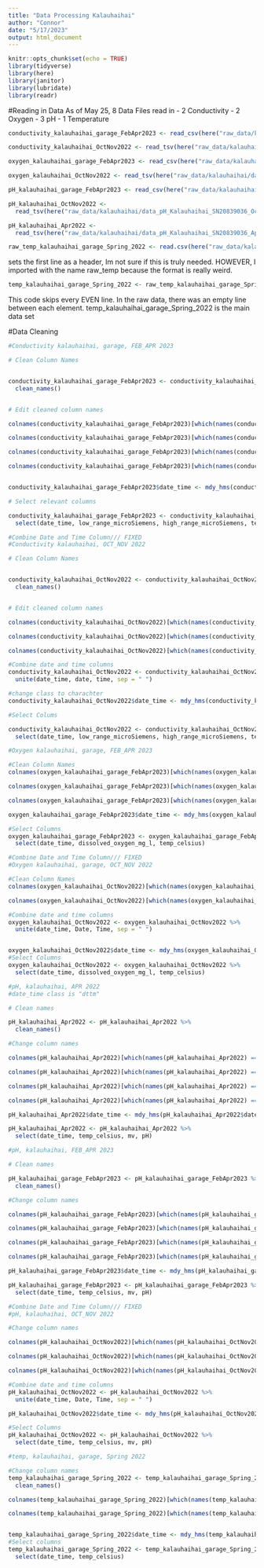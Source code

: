 ```yaml
---
title: "Data Processing Kalauhaihai"
author: "Connor"
date: "5/17/2023"
output: html_document
---
```


```r
knitr::opts_chunk$set(echo = TRUE)
library(tidyverse)
library(here)
library(janitor)
library(lubridate)
library(readr)
```


#Reading in Data
As of May 25, 8 Data Files read in
  - 2 Conductivity
  - 2 Oxygen
  - 3 pH
  - 1 Temperature
  
```r
conductivity_kalauhaihai_garage_FebApr2023 <- read_csv(here("raw_data/kalauhaihai/data_conductivity_FebApr2023_KalauhaihaiGarage_21415543.csv"))
```

```r
conductivity_kalauhaihai_OctNov2022 <- read_tsv(here("raw_data/kalauhaihai/data_conductivity_Kalauhaihai_Oct-Nov2022.txt"))
```

```r
oxygen_kalauhaihai_garage_FebApr2023 <- read_csv(here("raw_data/kalauhaihai/Data_oxygen_FebApr2023_KalauhaihaiGarage_21446085.csv"))
```

```r
oxygen_kalauhaihai_OctNov2022 <- read_tsv(here("raw_data/kalauhaihai/data_oxygen_Kalauhaihai_Oct-Nov2022.txt"))
```

```r
pH_kalauhaihai_garage_FebApr2023 <- read_csv(here("raw_data/kalauhaihai/data_pH_FebApr2023_KalauhaihaiGarage_20839036.csv"))
```

```r
pH_kalauhaihai_OctNov2022 <-
  read_tsv(here("raw_data/kalauhaihai/data_pH_Kalauhaihai_SN20839036_Oct-Nov2022.txt"))
```

```r
pH_kalauhaihai_Apr2022 <-
  read_tsv(here("raw_data/kalauhaihai/data_pH_Kalauhaihai_SN20839036_Apr2022.txt"), skip = 1)
```


```r
raw_temp_kalauhaihai_garage_Spring_2022 <- read.csv(here("raw_data/kalauhaihai/data_temp_Kalauhaihai_Garage_Spring_2022.csv"), header = TRUE)
```
sets the first line as a header, Im not sure if this is truly needed. HOWEVER, I imported with the name raw_temp because the format is really weird. 

```r
temp_kalauhaihai_garage_Spring_2022 <- raw_temp_kalauhaihai_garage_Spring_2022[seq(2, nrow(raw_temp_kalauhaihai_garage_Spring_2022), by = 2), ]
```
This code skips every EVEN line. In the raw data, there was an empty line between each 
element. temp_kalauhaihai_garage_Spring_2022 is the main data set


#Data Cleaning 

```r
#Conductivity kalauhaihai, garage, FEB_APR 2023

# Clean Column Names


conductivity_kalauhaihai_garage_FebApr2023 <- conductivity_kalauhaihai_garage_FebApr2023 %>% 
  clean_names()


# Edit cleaned column names

colnames(conductivity_kalauhaihai_garage_FebApr2023)[which(names(conductivity_kalauhaihai_garage_FebApr2023) == "low_range_m_s_cm_lgr_s_n_21415543_sen_s_n_21415543")] <- "low_range_microSiemens"

colnames(conductivity_kalauhaihai_garage_FebApr2023)[which(names(conductivity_kalauhaihai_garage_FebApr2023) == "high_range_m_s_cm_lgr_s_n_21415543_sen_s_n_21415543")] <- "high_range_microSiemens"

colnames(conductivity_kalauhaihai_garage_FebApr2023)[which(names(conductivity_kalauhaihai_garage_FebApr2023) == "temp_c_lgr_s_n_21415543_sen_s_n_21415543")] <- "temp_celsius"

colnames(conductivity_kalauhaihai_garage_FebApr2023)[which(names(conductivity_kalauhaihai_garage_FebApr2023) == "date_time_gmt_10_00")] <- "date_time"


conductivity_kalauhaihai_garage_FebApr2023$date_time <- mdy_hms(conductivity_kalauhaihai_garage_FebApr2023$date_time)

# Select relevant columns 

conductivity_kalauhaihai_garage_FebApr2023 <- conductivity_kalauhaihai_garage_FebApr2023 %>% 
  select(date_time, low_range_microSiemens, high_range_microSiemens, temp_celsius)
```

```r
#Combine Date and Time Column/// FIXED
#Conductivity kalauhaihai, OCT_NOV 2022

# Clean Column Names


conductivity_kalauhaihai_OctNov2022 <- conductivity_kalauhaihai_OctNov2022 %>% 
  clean_names()


# Edit cleaned column names

colnames(conductivity_kalauhaihai_OctNov2022)[which(names(conductivity_kalauhaihai_OctNov2022) == "low_range_m_s_cm_c_1_3")] <- "low_range_microSiemens"

colnames(conductivity_kalauhaihai_OctNov2022)[which(names(conductivity_kalauhaihai_OctNov2022) == "high_range_m_s_cm_c_1_3")] <- "high_range_microSiemens"

colnames(conductivity_kalauhaihai_OctNov2022)[which(names(conductivity_kalauhaihai_OctNov2022) == "temp_c_c_3")] <- "temp_celsius"

#Combine date and time columns
conductivity_kalauhaihai_OctNov2022 <- conductivity_kalauhaihai_OctNov2022 %>%
  unite(date_time, date, time, sep = " ")

#change class to charachter
conductivity_kalauhaihai_OctNov2022$date_time <- mdy_hms(conductivity_kalauhaihai_OctNov2022$date_time)

#Select Colums

conductivity_kalauhaihai_OctNov2022 <- conductivity_kalauhaihai_OctNov2022 %>% 
  select(date_time, low_range_microSiemens, high_range_microSiemens, temp_celsius)

```

```r
#Oxygen kalauhaihai, garage, FEB_APR 2023

#Clean Column Names
colnames(oxygen_kalauhaihai_garage_FebApr2023)[which(names(oxygen_kalauhaihai_garage_FebApr2023) == "DO conc, mg/L (LGR S/N: 21446085, SEN S/N: 21446085)")] <- "dissolved_oxygen_mg_l"

colnames(oxygen_kalauhaihai_garage_FebApr2023)[which(names(oxygen_kalauhaihai_garage_FebApr2023) == "Temp, °C (LGR S/N: 21446085, SEN S/N: 21446085)")] <- "temp_celsius"

colnames(oxygen_kalauhaihai_garage_FebApr2023)[which(names(oxygen_kalauhaihai_garage_FebApr2023) == "Date Time, GMT-10:00")] <- "date_time"

oxygen_kalauhaihai_garage_FebApr2023$date_time <- mdy_hms(oxygen_kalauhaihai_garage_FebApr2023$date_time)

#Select Columns
oxygen_kalauhaihai_garage_FebApr2023 <- oxygen_kalauhaihai_garage_FebApr2023 %>%
  select(date_time, dissolved_oxygen_mg_l, temp_celsius)
```

```r
#Combine Date and Time Column/// FIXED
#Oxygen kalauhaihai, garage, OCT_NOV 2022

#Clean Column Names
colnames(oxygen_kalauhaihai_OctNov2022)[which(names(oxygen_kalauhaihai_OctNov2022) == "DO conc (mg/L) c:1 2")] <- "dissolved_oxygen_mg_l"

colnames(oxygen_kalauhaihai_OctNov2022)[which(names(oxygen_kalauhaihai_OctNov2022) == "Temp (°C) c:2")] <- "temp_celsius"

#Combine date and time columns
oxygen_kalauhaihai_OctNov2022 <- oxygen_kalauhaihai_OctNov2022 %>%
  unite(date_time, Date, Time, sep = " ")


oxygen_kalauhaihai_OctNov2022$date_time <- mdy_hms(oxygen_kalauhaihai_OctNov2022$date_time)
#Select Columns
oxygen_kalauhaihai_OctNov2022 <- oxygen_kalauhaihai_OctNov2022 %>%
  select(date_time, dissolved_oxygen_mg_l, temp_celsius)
```

```r
#pH, kalauhaihai, APR 2022
#date_time class is "dttm"

# Clean names

pH_kalauhaihai_Apr2022 <- pH_kalauhaihai_Apr2022 %>% 
  clean_names()

#Change column names

colnames(pH_kalauhaihai_Apr2022)[which(names(pH_kalauhaihai_Apr2022) == "p_h")] <- "pH"

colnames(pH_kalauhaihai_Apr2022)[which(names(pH_kalauhaihai_Apr2022) == "m_v")] <- "mv"

colnames(pH_kalauhaihai_Apr2022)[which(names(pH_kalauhaihai_Apr2022) == "temp_c")] <- "temp_celsius"

colnames(pH_kalauhaihai_Apr2022)[which(names(pH_kalauhaihai_Apr2022) == "date_time_gmt_1000")] <- "date_time"

pH_kalauhaihai_Apr2022$date_time <- mdy_hms(pH_kalauhaihai_Apr2022$date_time)

pH_kalauhaihai_Apr2022 <- pH_kalauhaihai_Apr2022 %>%
  select(date_time, temp_celsius, mv, pH)
```

```r
#pH, kalauhaihai, FEB_APR 2023

# Clean names

pH_kalauhaihai_garage_FebApr2023 <- pH_kalauhaihai_garage_FebApr2023 %>% 
  clean_names()

#Change column names

colnames(pH_kalauhaihai_garage_FebApr2023)[which(names(pH_kalauhaihai_garage_FebApr2023) == "ch_3_p_h_p_h")] <- "pH"

colnames(pH_kalauhaihai_garage_FebApr2023)[which(names(pH_kalauhaihai_garage_FebApr2023) == "ch_2_millivolts_mv")] <- "mv"

colnames(pH_kalauhaihai_garage_FebApr2023)[which(names(pH_kalauhaihai_garage_FebApr2023) == "ch_1_temperature_c")] <- "temp_celsius"

colnames(pH_kalauhaihai_garage_FebApr2023)[which(names(pH_kalauhaihai_garage_FebApr2023) == "date_time_hst")] <- "date_time"

pH_kalauhaihai_garage_FebApr2023$date_time <- mdy_hms(pH_kalauhaihai_garage_FebApr2023$date_time)

pH_kalauhaihai_garage_FebApr2023 <- pH_kalauhaihai_garage_FebApr2023 %>%
  select(date_time, temp_celsius, mv, pH)

```

```r
#Combine Date and Time Column/// FIXED
#pH, kalauhaihai, OCT_NOV 2022

#Change column names

colnames(pH_kalauhaihai_OctNov2022)[which(names(pH_kalauhaihai_OctNov2022) == "pH c:4")] <- "pH"

colnames(pH_kalauhaihai_OctNov2022)[which(names(pH_kalauhaihai_OctNov2022) == "mV (mv) c:2")] <- "mv"

colnames(pH_kalauhaihai_OctNov2022)[which(names(pH_kalauhaihai_OctNov2022) == "Temp (°C) c:1")] <- "temp_celsius"

#Combine date and time columns
pH_kalauhaihai_OctNov2022 <- pH_kalauhaihai_OctNov2022 %>%
  unite(date_time, Date, Time, sep = " ")

pH_kalauhaihai_OctNov2022$date_time <- mdy_hms(pH_kalauhaihai_OctNov2022$date_time)

#Select Columns
pH_kalauhaihai_OctNov2022 <- pH_kalauhaihai_OctNov2022 %>%
  select(date_time, temp_celsius, mv, pH)

```

```r
#temp, kalauhaihai, garage, Spring 2022

#Change column names
temp_kalauhaihai_garage_Spring_2022 <- temp_kalauhaihai_garage_Spring_2022 %>% 
  clean_names()

colnames(temp_kalauhaihai_garage_Spring_2022)[which(names(temp_kalauhaihai_garage_Spring_2022) == "date_time_gmt_10_00")] <- "date_time"

colnames(temp_kalauhaihai_garage_Spring_2022)[which(names(temp_kalauhaihai_garage_Spring_2022) == "temp_c_lgr_s_n_20970094_sen_s_n_20970094")] <- "temp_celsius"


temp_kalauhaihai_garage_Spring_2022$date_time <- mdy_hms(temp_kalauhaihai_garage_Spring_2022$date_time)
#Select columns
temp_kalauhaihai_garage_Spring_2022 <- temp_kalauhaihai_garage_Spring_2022 %>% 
  select(date_time, temp_celsius)

```

